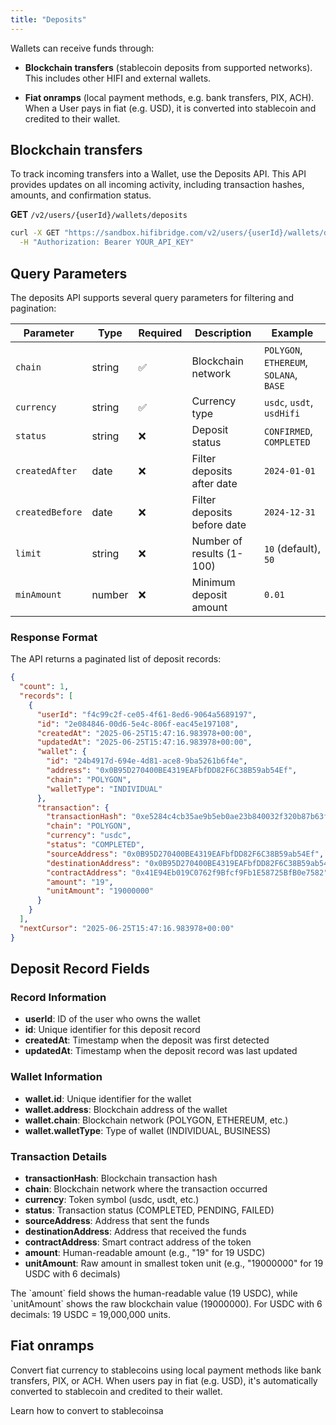 ```yaml
---
title: "Deposits"
---
```


Wallets can receive funds through:

- **Blockchain transfers** (stablecoin deposits from supported networks). This includes other HIFI and external wallets.

- **Fiat onramps** (local payment methods, e.g. bank transfers, PIX, ACH).  
  When a User pays in fiat (e.g. USD), it is converted into stablecoin and credited to their wallet.

## Blockchain transfers

To track incoming transfers into a Wallet, use the Deposits API. This API provides updates on all incoming activity, including transaction hashes, amounts, and confirmation status.

**GET** `/v2/users/{userId}/wallets/deposits`

```bash
curl -X GET "https://sandbox.hifibridge.com/v2/users/{userId}/wallets/deposits" \
  -H "Authorization: Bearer YOUR_API_KEY"
```

## Query Parameters

The deposits API supports several query parameters for filtering and pagination:

| Parameter       | Type   | Required | Description                 | Example                                 |
| --------------- | ------ | -------- | --------------------------- | --------------------------------------- |
| `chain`         | string | ✅       | Blockchain network          | `POLYGON`, `ETHEREUM`, `SOLANA`, `BASE` |
| `currency`      | string | ✅       | Currency type               | `usdc`, `usdt`, `usdHifi`               |
| `status`        | string | ❌       | Deposit status              | `CONFIRMED`, `COMPLETED`                |
| `createdAfter`  | date   | ❌       | Filter deposits after date  | `2024-01-01`                            |
| `createdBefore` | date   | ❌       | Filter deposits before date | `2024-12-31`                            |
| `limit`         | string | ❌       | Number of results (1-100)   | `10` (default), `50`                    |
| `minAmount`     | number | ❌       | Minimum deposit amount      | `0.01`                                  |

### Response Format

The API returns a paginated list of deposit records:

```json
{
  "count": 1,
  "records": [
    {
      "userId": "f4c99c2f-ce05-4f61-8ed6-9064a5689197",
      "id": "2e084846-00d6-5e4c-806f-eac45e197108",
      "createdAt": "2025-06-25T15:47:16.983978+00:00",
      "updatedAt": "2025-06-25T15:47:16.983978+00:00",
      "wallet": {
        "id": "24b4917d-694e-4d81-ace8-9ba5261b6f4e",
        "address": "0x0B95D270400BE4319EAFbfDD82F6C38B59ab54Ef",
        "chain": "POLYGON",
        "walletType": "INDIVIDUAL"
      },
      "transaction": {
        "transactionHash": "0xe5284c4cb35ae9b5eb0ae23b840032f320b87b63f8967ee9b67ee09dfe6a194a",
        "chain": "POLYGON",
        "currency": "usdc",
        "status": "COMPLETED",
        "sourceAddress": "0x0B95D270400BE4319EAFbfDD82F6C38B59ab54Ef",
        "destinationAddress": "0x0B95D270400BE4319EAFbfDD82F6C38B59ab54Ef",
        "contractAddress": "0x41E94Eb019C0762f9Bfcf9Fb1E58725BfB0e7582",
        "amount": "19",
        "unitAmount": "19000000"
      }
    }
  ],
  "nextCursor": "2025-06-25T15:47:16.983978+00:00"
}
```

## Deposit Record Fields

### Record Information

- **userId**: ID of the user who owns the wallet
- **id**: Unique identifier for this deposit record
- **createdAt**: Timestamp when the deposit was first detected
- **updatedAt**: Timestamp when the deposit record was last updated

### Wallet Information

- **wallet.id**: Unique identifier for the wallet
- **wallet.address**: Blockchain address of the wallet
- **wallet.chain**: Blockchain network (POLYGON, ETHEREUM, etc.)
- **wallet.walletType**: Type of wallet (INDIVIDUAL, BUSINESS)

### Transaction Details

- **transactionHash**: Blockchain transaction hash
- **chain**: Blockchain network where the transaction occurred
- **currency**: Token symbol (usdc, usdt, etc.)
- **status**: Transaction status (COMPLETED, PENDING, FAILED)
- **sourceAddress**: Address that sent the funds
- **destinationAddress**: Address that received the funds
- **contractAddress**: Smart contract address of the token
- **amount**: Human-readable amount (e.g., "19" for 19 USDC)
- **unitAmount**: Raw amount in smallest token unit (e.g., "19000000" for 19 USDC with 6 decimals)

<Accordion title="Understanding Amount Fields">
  The `amount` field shows the human-readable value (19 USDC), while
  `unitAmount` shows the raw blockchain value (19000000). For USDC with 6
  decimals: 19 USDC = 19,000,000 units.
</Accordion>

## Fiat onramps

Convert fiat currency to stablecoins using local payment methods like bank transfers, PIX, or ACH. When users pay in fiat (e.g. USD), it's automatically converted to stablecoin and credited to their wallet.

<Card icon="circle-dollar" title="Onramps" href="/docs/transfers/onramps">
  Learn how to convert to stablecoinsa
</Card>

